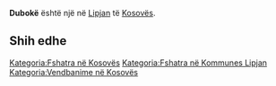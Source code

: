 {{Fshat në 
 | Emri                = Dubokë
 | EmriAlt                = 
 | NAME_SHORT_FORM=      
 | NAME_GENERIC=      
 | NAME_SORT_NAME_RO=      DUBOKE
 | FULL_NAME_RO = Dubokë
 | FULL_NAME_ND_RO=Duboke
 | SORT_NAME_RG=DUBOKE
 | FULL_NAME_RG=Dubokë
 | FULL_NAME_ND_RG=Duboke
 | SRP_NAME_SHORT_FORM=      
 | SRP_NAME_GENERIC=      
 | SRP_NAME_SORT_NAME_RO=      
 | SRP_FULL_NAME_RO = 
 | SRP_FULL_NAME_ND_RO=
 | SRP_SORT_NAME_RG=
 | SRP_FULL_NAME_RG=
 | SRP_FULL_NAME_ND_RG=
 | Emri (Rasa dhanore) = 
 | Figura              = 
 | Shteti              = Kosovo
 | Komuna              = Lipjan
 | Kodi postar         = 
 | Sipërfaqja          = 

 | Popullsia           = 

 | Regj. i popullsisë  = 
 | Dend. e popullsisë  = 
 | Faqja zyrtare       = 
 <!--- Koordinatat ----> 
 | Gjerësia            = 43.076111
 | Gjatësia            = 20.678056
 | Lartësia            = 
}}
'''Dubokë''' është një [[]] në [[Lipjan]] të [[Kosovës]].

<!-- == Gjeografia == -->
<!-- == Historia == -->
<!-- == Demografia == -->
== Shih edhe ==
{{Komuna Lipjan}}
{{Kosovo-Administrata-Cung}}

[[Kategoria:Fshatra në Kosovës]]
[[Kategoria:Fshatra në Kommunes Lipjan]]
[[Kategoria:Vendbanime në Kosovës]]